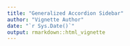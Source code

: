 ```yaml
---
title: "Generalized Accordion Sidebar"
author: "Vignette Author"
date: "`r Sys.Date()`"
output: rmarkdown::html_vignette
---
```



